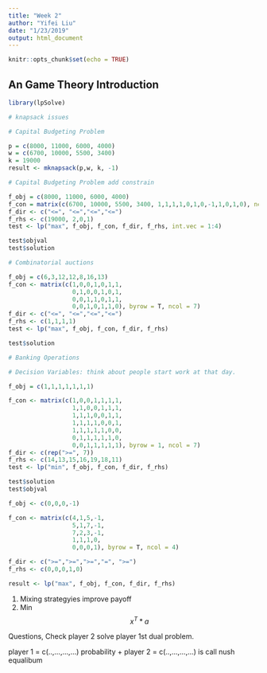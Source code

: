 ```yaml
---
title: "Week 2"
author: "Yifei Liu"
date: "1/23/2019"
output: html_document
---
```


```r
knitr::opts_chunk$set(echo = TRUE)
```

## An Game Theory Introduction

```r
library(lpSolve)
```




```r
# knapsack issues

# Capital Budgeting Problem

p = c(8000, 11000, 6000, 4000)
w = c(6700, 10000, 5500, 3400)
k = 19000
result <- mknapsack(p,w, k, -1)


```

```r
# Capital Budgeting Problem add constrain

f_obj = c(8000, 11000, 6000, 4000)
f_con = matrix(c(6700, 10000, 5500, 3400, 1,1,1,1,0,1,0,-1,1,0,1,0), ncol = 4, byrow = T)
f_dir <- c("<=", "<=","<=","<=")
f_rhs <- c(19000, 2,0,1)
test <- lp("max", f_obj, f_con, f_dir, f_rhs, int.vec = 1:4)

test$objval
test$solution
```

```r
# Combinatorial auctions

f_obj = c(6,3,12,12,8,16,13)
f_con <- matrix(c(1,0,0,1,0,1,1,
                  0,1,0,0,1,0,1,
                  0,0,1,1,0,1,1,
                  0,0,1,0,1,1,0), byrow = T, ncol = 7)
f_dir <- c("<=", "<=","<=","<=")
f_rhs <- c(1,1,1,1)
test <- lp("max", f_obj, f_con, f_dir, f_rhs)

test$solution
```


```r
# Banking Operations

# Decision Variables: think about people start work at that day. 

f_obj = c(1,1,1,1,1,1,1)

f_con <- matrix(c(1,0,0,1,1,1,1,
                  1,1,0,0,1,1,1,
                  1,1,1,0,0,1,1,
                  1,1,1,1,0,0,1,
                  1,1,1,1,1,0,0,
                  0,1,1,1,1,1,0,
                  0,0,1,1,1,1,1), byrow = 1, ncol = 7)
f_dir <- c(rep(">=", 7))
f_rhs <- c(14,13,15,16,19,18,11)
test <- lp("min", f_obj, f_con, f_dir, f_rhs)

test$solution
test$objval
```






```r
f_obj <- c(0,0,0,-1)

f_con <- matrix(c(4,1,5,-1,
                  5,1,7,-1,
                  7,2,3,-1,
                  1,1,1,0,
                  0,0,0,1), byrow = T, ncol = 4)

f_dir <- c(">=",">=",">=","=", ">=")
f_rhs <- c(0,0,0,1,0)

result <- lp("max", f_obj, f_con, f_dir, f_rhs)
```

1. Mixing strategyies improve payoff
2. Min $$x^T*a$$

Questions, Check player 2 solve player 1st dual problem. 


player 1 = c(..,...,...,...) probability + player 2 = c(..,...,...,...) is call nush equalibum








